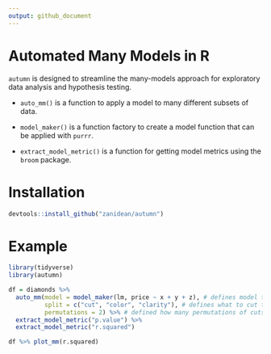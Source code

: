 ```yaml
---
output: github_document
---
```


# Automated Many Models in R

`autumn` is designed to streamline the many-models approach for exploratory data analysis and hypothesis testing. 

- `auto_mm()` is a function to apply a model to many different subsets of data. 

- `model_maker()` is a function factory to create a model function that can be applied with `purrr`. 

- `extract_model_metric()` is a function for getting model metrics using the `broom` package.  

# Installation

```r
devtools::install_github("zanidean/autumn")
```

# Example

```r
library(tidyverse)
library(autumn)

df = diamonds %>% 
  auto_mm(model = model_maker(lm, price ~ x + y + z), # defines model to test
          split = c("cut", "color", "clarity"), # defines what to cut the data by
          permutations = 2) %>% # defined how many permutations of cuts to make
  extract_model_metric("p.value") %>% 
  extract_model_metric("r.squared")
```

```r
df %>% plot_mm(r.squared)
```

